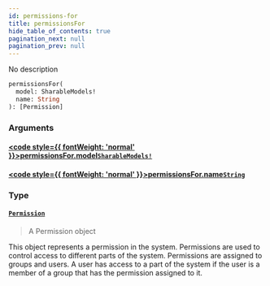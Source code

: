 ```yaml
---
id: permissions-for
title: permissionsFor
hide_table_of_contents: true
pagination_next: null
pagination_prev: null
---
```








No description

```graphql
permissionsFor(
  model: SharableModels!
  name: String
): [Permission]
```


### Arguments

#### [<code style={{ fontWeight: 'normal' }}>permissionsFor.<b>model</b></code>](#)<Bullet />[`SharableModels!`](/docs/schemas/mikro/enums/sharable-models) <Badge class="secondary" text="non-null"/> <Badge class="secondary" text="enum"/>
> 
> 

#### [<code style={{ fontWeight: 'normal' }}>permissionsFor.<b>name</b></code>](#)<Bullet />[`String`](/docs/schemas/mikro/scalars/string) <Badge class="secondary" text="scalar"/>
> 
> 

### Type

#### [`Permission`](/docs/schemas/mikro/objects/permission) <Badge class="secondary" text="object"/>
> A Permission object

This object represents a permission in the system. Permissions are
used to control access to different parts of the system. Permissions
are assigned to groups and users. A user has access to a part of the
system if the user is a member of a group that has the permission
assigned to it.
> 





